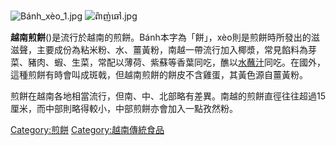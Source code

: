 [[File:Bánh_xèo_1.jpg|thumb]]
[[File:ព៉ាញ់ឆៅ.jpg|thumb]]

'''越南煎餅'''({{vie|hn=餅饒|qn=bánh xèo|f=h}})是流行於越南的煎餅。Bánh本字為「餅」，xèo則是煎餅時所發出的滋滋聲，主要成份為粘米粉、水、薑黃粉，南越一帶流行加入椰漿，常見餡料為芽菜、豬肉、蝦、生菜，常配以薄荷、紫蘇等香葉同吃，醮以[[水蘸汁|水蘸汁]]同吃。在國外，這種煎餅有時會叫成斑戟，但越南煎餅的餅皮不含雞蛋，其黃色源自薑黃粉。

煎餅在越南各地相當流行，但南、中、北部略有差異。南越的煎餅直徑往往超過15厘米，而中部則略得較小，中部煎餅亦會加入一點孜然粉。

[[Category:煎餅|Category:煎餅]]
[[Category:越南傳統食品|Category:越南傳統食品]]